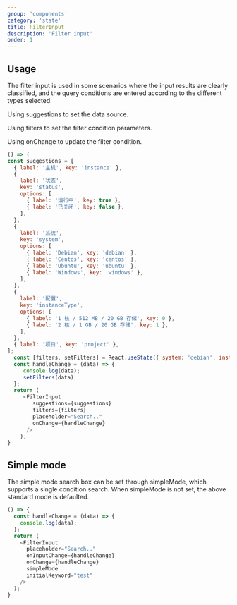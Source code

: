 ```yaml
---
group: 'components'
category: 'state'
title: FilterInput
description: 'Filter input'
order: 1
---
```


## Usage

The filter input is used in some scenarios where the input results are clearly classified, and the query conditions are entered according to the different types selected.

Using suggestions to set the data source.

Using filters to set the filter condition parameters.

Using onChange to update the filter condition.

```js live=true
() => {
const suggestions = [
  { label: '主机', key: 'instance' },
  {
    label: '状态',
    key: 'status',
    options: [
      { label: '运行中', key: true },
      { label: '已关闭', key: false },
    ],
  },
  {
    label: '系统',
    key: 'system',
    options: [
      { label: 'Debian', key: 'debian' },
      { label: 'Centos', key: 'centos' },
      { label: 'Ubuntu', key: 'ubuntu' },
      { label: 'Windows', key: 'windows' },
    ],
  },
  {
    label: '配置',
    key: 'instanceType',
    options: [
      { label: '1 核 / 512 MB / 20 GB 存储', key: 0 },
      { label: '2 核 / 1 GB / 20 GB 存储', key: 1 },
    ],
  },
  { label: '项目', key: 'project' },
];
  const [filters, setFilters] = React.useState({ system: 'debian', instanceType: 1 });
  const handleChange = (data) => {
     console.log(data);
     setFilters(data);
  };
  return (
     <FilterInput
        suggestions={suggestions}
        filters={filters}
        placeholder="Search.."
        onChange={handleChange}
      />
    );
}
```

## Simple mode

The simple mode search box can be set through simpleMode, which supports a single condition search. When simpleMode is not set, the above standard mode is defaulted.

```js live=true
() => {
  const handleChange = (data) => {
    console.log(data);
  };
  return (
    <FilterInput
      placeholder="Search.."
      onInputChange={handleChange}
      onChange={handleChange}
      simpleMode
      initialKeyword="test"
    />
  );
}
```
